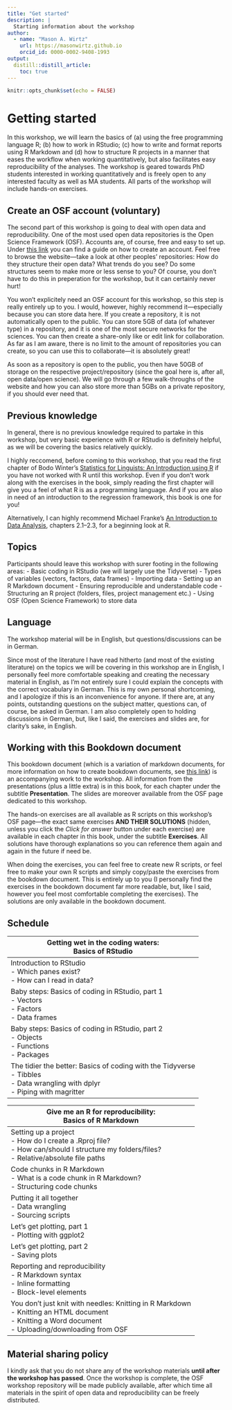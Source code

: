 ```yaml
---
title: "Get started"
description: |
  Starting information about the workshop
author:
  - name: "Mason A. Wirtz"
    url: https://masonwirtz.github.io
    orcid_id: 0000-0002-9408-1993
output:
  distill::distill_article:
    toc: true
---
```


```r
knitr::opts_chunk$set(echo = FALSE)
```

# Getting started

In this workshop, we will learn the basics of (a) using the free programming language R; (b) how to work in RStudio; (c) how to write and format reports using R Markdown and (d) how to structure R projects in a manner that eases the workflow when working quantitatively, but also facilitates easy reproducibility of the analyses. The workshop is geared towards PhD students interested in working quantitatively and is freely open to any interested faculty as well as MA students. All parts of the workshop will include hands-on exercises. 

## Create an OSF account (voluntary)

The second part of this workshop is going to deal with open data and reproducibility. One of the most used open data repositories is the Open Science Framework (OSF). Accounts are, of course, free and easy to set up. Under [this link](https://help.osf.io/hc/en-us/articles/360019929673-Create-an-OSF-Account) you can find a guide on how to create an account. Feel free to browse the website---take a look at other peoples' repositories: How do they structure their open data? What trends do you see? Do some structures seem to make more or less sense to you? Of course, you don't have to do this in preperation for the workshop, but it can certainly never hurt!

You won't explicitely need an OSF account for this workshop, so this step is really entirely up to you. I would, however, highly recommend it---especially because you can store data here. If you create a repository, it is not automatically open to the public. You can store 5GB of data (of whatever type) in a repository, and it is one of the most secure networks for the sciences. You can then create a share-only like or edit link for collaboration. As far as I am aware, there is no limit to the amount of repositories you can create, so you can use this to collaborate---it is absolutely great! 

As soon as a repository is open to the public, you then have 50GB of storage on the respective project/repository (since the goal here is, after all, open data/open science). We will go through a few walk-throughs of the website and how you can also store more than 5GBs on a private repository, if you should ever need that.

## Previous knowledge

In general, there is no previous knowledge required to partake in this workshop, but very basic experience with R or RStudio is definitely helpful, as we will be covering the basics relatively quickly. 

I highly reccomend, before coming to this workshop, that you read the first chapter of Bodo Winter's [Statistics for Linguists: An Introduction using R](https://1lib.at/book/5553579/42251a) if you have not worked with R until this workshop. Even if you don't work along with the exercises in the book, simply reading the first chapter will give you a feel of what R is as a programming language. And if you are also in need of an introduction to the regression framework, this book is one for you!

Alternatively, I can highly recommend Michael Franke's [An Introduction to Data Analysis](https://michael-franke.github.io/intro-data-analysis/Chap-01-01-R.html), chapters 2.1--2.3, for a beginning look at R. 

## Topics

Participants should leave this workshop with surer footing in the following areas: 
- Basic coding in RStudio (we will largely use the Tidyverse) 
- Types of variables (vectors, factors, data frames)
- Importing data
- Setting up an R Markdown document
- Ensuring reproducible and understandable code
- Structuring an R project (folders, files, project management etc.)
- Using OSF (Open Science Framework) to store data

## Language

The workshop material will be in English, but questions/discussions can be in German. 

Since most of the literature I have read hitherto (and most of the existing literature) on the topics we will be covering in this workshop are in English, I personally feel more comfortable speaking and creating the necessary material in English, as I'm not entirely sure I could explain the concepts with the correct vocabulary in German. This is my own personal shortcoming, and I apologize if this is an inconvenience for anyone. If there are, at any points, outstanding questions on the subject matter, questions can, of course, be asked in German. I am also completely open to holding discussions in German, but, like I said, the exercises and slides are, for clarity's sake, in English. 

## Working with this Bookdown document

This bookdown document (which is a variation of markdown documents, for more information on how to create bookdown documents, see [this link](https://bookdown.org/yihui/bookdown/)) is an accompanying work to the workshop. All information from the presentations (plus a little extra) is in this book, for each chapter under the subtitle **Presentation**. The slides are moreover available from the OSF page dedicated to this workshop. 

The hands-on exercises are all available as R scripts on this workshop's OSF page---the exact same exercises **AND THEIR SOLUTIONS** (hidden, unless you click the *Click for answer* button under each exercise) are available in each chapter in this book, under the subtitle **Exercises**. All solutions have thorough explanations so you can reference them again and again in the future if need be. 

When doing the exercises, you can feel free to create new R scripts, or feel free to make your own R scripts and simply copy/paste the exercises from the bookdown document. This is entirely up to you (I personally find the exercises in the bookdown document far more readable, but, like I said, however you feel most comfortable completing the exercises). The solutions are only available in the bookdown document.

## Schedule 

| Getting wet in the coding waters:<br>Basics of RStudio                                                                                                                                  |
|-----------------------------------------------------------------------------------------------------------------------------------------------------------------------------------------|
| Introduction to RStudio<br>- Which panes exist?<br>- How can I read in data?                                                                                                            |
| Baby steps: Basics of coding in RStudio, part 1<br>- Vectors<br>- Factors<br>- Data frames                                                                                              |
| Baby steps: Basics of coding in RStudio, part 2<br>- Objects<br>- Functions<br>- Packages                                                                                               |
| The tidier the better: Basics of coding with the Tidyverse<br>- Tibbles<br>- Data wrangling with dplyr<br>- Piping with magritter                                                       |


| Give me an R for reproducibility:<br>Basics of R Markdown                                                                                                                                  |
|-----------------------------------------------------------------------------------------------------------------------------------------------------------------------------------------|
| Setting up a project<br>- How do I create a .Rproj file?<br>- How can/should I structure my folders/files?<br>- Relative/absolute file paths |
| Code chunks in R Markdown<br>- What is a code chunk in R Markdown?<br>- Structuring code chunks                                                                                         |
| Putting it all together<br>- Data wrangling <br>- Sourcing scripts                                                                                                                      |
| Let's get plotting, part 1<br>- Plotting with ggplot2                                                                                                                                   |
| Let's get plotting, part 2<br>- Saving plots                                                                                                                                            |
| Reporting and reproducibility<br>- R Markdown syntax<br>- Inline formatting<br>- Block-level elements                                                                                   |
| You don’t just knit with needles: Knitting in R Markdown<br>- Knitting an HTML document<br>- Knitting a Word document<br>- Uploading/downloading from OSF                               |

## Material sharing policy

I kindly ask that you do not share any of the workshop materials **until after the workshop has passed**. Once the workshop is complete, the OSF workshop repository will be made publicly available, after which time all materials in the spirit of open data and reproducibility can be freely distributed. 
